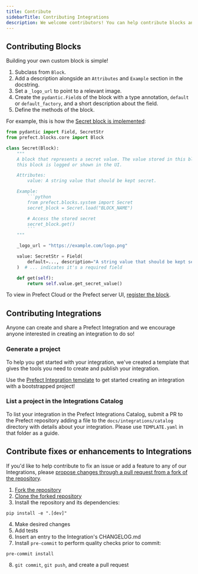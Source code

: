 ```yaml
---
title: Contribute
sidebarTitle: Contributing Integrations
description: We welcome contributors! You can help contribute blocks and integrations by following these steps.
---
```




## Contributing Blocks

Building your own custom block is simple!

1. Subclass from `Block`.
1. Add a description alongside an `Attributes` and `Example` section in the docstring.
1. Set a `_logo_url` to point to a relevant image.
1. Create the `pydantic.Field`s of the block with a type annotation, `default` or `default_factory`, and a short description about the field.
1. Define the methods of the block.

For example, this is how the [Secret block is implemented](https://github.com/PrefectHQ/prefect/blob/main/src/prefect/blocks/system.py#L76-L102):
```python
from pydantic import Field, SecretStr
from prefect.blocks.core import Block

class Secret(Block):
    """
    A block that represents a secret value. The value stored in this block will be obfuscated when
    this block is logged or shown in the UI.

    Attributes:
        value: A string value that should be kept secret.

    Example:
        ```python
        from prefect.blocks.system import Secret
        secret_block = Secret.load("BLOCK_NAME")

        # Access the stored secret
        secret_block.get()
        ```
    """

    _logo_url = "https://example.com/logo.png"

    value: SecretStr = Field(
        default=..., description="A string value that should be kept secret."
    )  # ... indicates it's a required field

    def get(self):
        return self.value.get_secret_value()
```

To view in Prefect Cloud or the Prefect server UI, [register the block](https://docs.prefect.io/concepts/blocks/#registering-blocks-for-use-in-the-prefect-ui).

## Contributing Integrations

Anyone can create and share a Prefect Integration and we encourage anyone interested in creating an integration to do so!

### Generate a project

To help you get started with your integration, we've created a template that gives the tools you need to create and publish your integration.

Use the [Prefect Integration template](https://github.com/PrefectHQ/prefect-collection-template#quickstart) to get started creating an integration with a bootstrapped project!

### List a project in the Integrations Catalog

To list your integration in the Prefect Integrations Catalog, submit a PR to the Prefect repository adding a file to the `docs/integrations/catalog` directory with details about your integration. Please use `TEMPLATE.yaml` in that folder as a guide.

## Contribute fixes or enhancements to Integrations

If you'd like to help contribute to fix an issue or add a feature to any of our Integrations, please [propose changes through a pull request from a fork of the repository](https://docs.github.com/en/pull-requests/collaborating-with-pull-requests/proposing-changes-to-your-work-with-pull-requests/creating-a-pull-request-from-a-fork).

1. [Fork the repository](https://docs.github.com/en/get-started/quickstart/fork-a-repo#forking-a-repository)
2. [Clone the forked repository](https://docs.github.com/en/get-started/quickstart/fork-a-repo#cloning-your-forked-repository)
3. Install the repository and its dependencies:
```
pip install -e ".[dev]"
```
4. Make desired changes
5. Add tests
6. Insert an entry to the Integration's CHANGELOG.md
7. Install `pre-commit` to perform quality checks prior to commit:
```
pre-commit install
```
8. `git commit`, `git push`, and create a pull request
